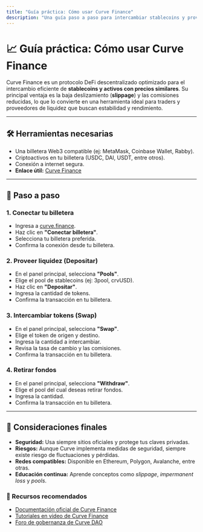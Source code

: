 ```yaml
---
title: "Guía práctica: Cómo usar Curve Finance"
description: "Una guía paso a paso para intercambiar stablecoins y proveer liquidez en Curve Finance."
---
```


# 📈 Guía práctica: Cómo usar Curve Finance

Curve Finance es un protocolo DeFi descentralizado optimizado para el intercambio eficiente de **stablecoins y activos con precios similares**.
Su principal ventaja es la baja deslizamiento (**slippage**) y las comisiones reducidas, lo que lo convierte en una herramienta ideal para traders y proveedores de liquidez que buscan estabilidad y rendimiento.

---

## 🛠️ Herramientas necesarias
- Una billetera Web3 compatible (ej: MetaMask, Coinbase Wallet, Rabby).
- Criptoactivos en tu billetera (USDC, DAI, USDT, entre otros).
- Conexión a internet segura.
- **Enlace útil:** [Curve Finance](https://curve.fi)

---

## 🧭 Paso a paso

### 1. Conectar tu billetera
- Ingresa a [curve.finance](https://curve.fi).
- Haz clic en **"Conectar billetera"**.
- Selecciona tu billetera preferida.
- Confirma la conexión desde tu billetera.

### 2. Proveer liquidez (Depositar)
- En el panel principal, selecciona **"Pools"**.
- Elige el pool de stablecoins (ej: 3pool, crvUSD).
- Haz clic en **"Depositar"**.
- Ingresa la cantidad de tokens.
- Confirma la transacción en tu billetera.

### 3. Intercambiar tokens (Swap)
- En el panel principal, selecciona **"Swap"**.
- Elige el token de origen y destino.
- Ingresa la cantidad a intercambiar.
- Revisa la tasa de cambio y las comisiones.
- Confirma la transacción en tu billetera.

### 4. Retirar fondos
- En el panel principal, selecciona **"Withdraw"**.
- Elige el pool del cual deseas retirar fondos.
- Ingresa la cantidad.
- Confirma la transacción en tu billetera.

---

## 🧠 Consideraciones finales
- **Seguridad:** Usa siempre sitios oficiales y protege tus claves privadas.
- **Riesgos:** Aunque Curve implementa medidas de seguridad, siempre existe riesgo de fluctuaciones y pérdidas.
- **Redes compatibles:** Disponible en Ethereum, Polygon, Avalanche, entre otras.
- **Educación continua:** Aprende conceptos como *slippage*, *impermanent loss* y *pools*.

### 🔗 Recursos recomendados
- [Documentación oficial de Curve Finance](https://docs.curve.fi/)
- [Tutoriales en video de Curve Finance](https://www.youtube.com/results?search_query=curve+finance)
- [Foro de gobernanza de Curve DAO](https://gov.curve.fi/)
